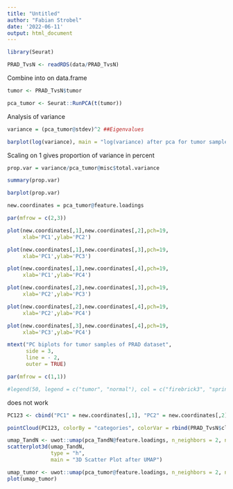 ```yaml
---
title: "Untitled"
author: "Fabian Strobel"
date: '2022-06-11'
output: html_document
---
```


```r
library(Seurat)
```

```r
PRAD_TvsN <- readRDS(data/PRAD_TvsN)
```

Combine into on data.frame
```r
tumor <- PRAD_TvsN$tumor
```

```r
pca_tumor <- Seurat::RunPCA(t(tumor))
```

Analysis of variance
```r
variance = (pca_tumor@stdev)^2 ##Eigenvalues

barplot(log(variance), main = "log(variance) after pca for tumor samples of PRAD dataset", xlab = "PC_i", ylab = "log(variance)")
```

Scaling on 1 gives proportion of variance in percent
```r
prop.var = variance/pca_tumor@misc$total.variance

summary(prop.var)

barplot(prop.var)
```

```r
new.coordinates = pca_tumor@feature.loadings

par(mfrow = c(2,3))

plot(new.coordinates[,1],new.coordinates[,2],pch=19,
     xlab='PC1',ylab='PC2')

plot(new.coordinates[,1],new.coordinates[,3],pch=19,
     xlab='PC1',ylab='PC3')

plot(new.coordinates[,1],new.coordinates[,4],pch=19,
     xlab='PC1',ylab='PC4')

plot(new.coordinates[,2],new.coordinates[,3],pch=19,
     xlab='PC2',ylab='PC3')

plot(new.coordinates[,2],new.coordinates[,4],pch=19,
     xlab='PC2',ylab='PC4')

plot(new.coordinates[,3],new.coordinates[,4],pch=19,
     xlab='PC3',ylab='PC4')

mtext("PC biplots for tumor samples of PRAD dataset",
      side = 3,
      line = - 2,
      outer = TRUE)

par(mfrow = c(1,1))

#legend(50, legend = c("tumor", "normal"), col = c("firebrick3", "springgreen4"), horiz = T, cex = 0.75)
```

does not work
```r
PC123 <- cbind("PC1" = new.coordinates[,1], "PC2" = new.coordinates[,2], "PC3" = new.coordinates[,3])

pointCloud(PC123, colorBy = "categories", colorVar = rbind(PRAD_TvsN$clinical$gender, PRAD_TvsN$clinical$gender))
```

```r
umap_TandN <- uwot::umap(pca_TandN@feature.loadings, n_neighbors = 2, n_components = 3)
scatterplot3d(umap_TandN,
              type = "h",
              main = "3D Scatter Plot after UMAP")
```

```r
umap_tumor <- uwot::umap(pca_tumor@feature.loadings, n_neighbors = 2, n_components = 2)
plot(umap_tumor)
```

